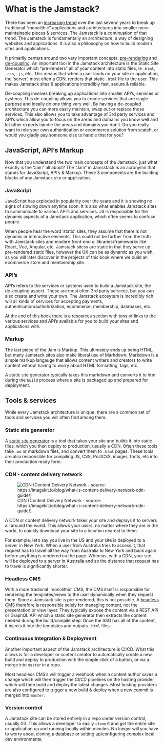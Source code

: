 # What is the Jamstack?

There has been an [increasing trend](https://almanac.httparchive.org/en/2020/jamstack) over the last several years to
break up traditional "monolithic" applications and architectures into smaller more maintainable pieces & services. The
Jamstack is a continuation of that trend.  The Jamstack is fundamentally an architecture, a way of designing websites
and applications. It is also a philosophy on how to build modern sites and applications.

It primarily centers around two very important concepts: [pre-rendering](https://jamstack.org/glossary/pre-render/) and
[de-coupling](https://jamstack.org/glossary/decoupling/). An important tool in the Jamstack architecture is the Static
Site Generator which "pre-renders" all of your content into static files, ie `.html`, `.css`, `.js`, etc. This means
that when a user lands on your site or application, the 'server', most often a CDN, renders that static `.html` file to
the user. This makes Jamstack sites & applications incredibly fast, secure & reliable.

De-coupling involves breaking up applications into smaller API's, services or systems. This de-coupling allows you to
create services that are single purpose and ideally do one thing very well. By having a de-coupled architecture you can
more easily maintain, swap out or replace those services. This also allows you to take advantage of 3rd party services
and API's which allow you to focus on the areas and domains you know well and let other experts handle the areas and
domains you don't. Do you really want to role your own authentication or ecommerce solution from scatch, or
would you gladly pay someone else to handle that for you?

## JavaScript, API's Markup

Now that you understand the two main concepts of the Jamstack, just what exactly is the "Jam" all about? The "Jam" in
Jamsstack is an acronymn that stands for JavaScript, API's & Markup. These 3 components are the building blocks of any
Jamstack site or application.

### JavaScript

JavaScript has exploded in popularity over the years and it is showing no signs of slowing down anytime soon. It is also
what enables Jamstack sites to communicate to various API's and services. JS is responsible for the dynamic aspects of a
Jamstack application, which often seems to confuse people.

When people hear the word 'static' sites, they assume that there is not dynamic or interactive elements. This could not
be further from the truth with Jamstack sites and modern front-end ui libraries/frameworks like React, Vue, Angular,
etc. Jamstack sitess are static in that they serve up pre-rendered static files, however the UX can be as dynamic as you
wish, as you will later discover in the projects of this book where we build an ecommerce store and membership site.

### API's

API's refers to the services or systems used to build a Jamstack site, the de-coupling aspect. These are most often 3rd
party services, but you can also create and write your own. The Jamstack ecosytem is incredibly rich will all kinds of
services for accepting payments, authentication/authohrization, ecommerce, membership, databases, etc.

At the end of this book there is a resources section with tons of links to the various services and API's available for
you to build your sites and applications with.

### Markup

The last piece of the Jam is Markup. This ultimately ends up being HTML, but many Jamstack sites also make liberal use
of Markdown. Markdown is a simple markup langauge that allows content writers and creators to write content without
having to worry about HTML formatting, tags, etc. 

A static site generator typically takes this markdown and converts it to html during the `build` process where a site is
packaged up and prepared for deployment.

## Tools & services

While every Jamstack architecture is unique, there are a common set of tools and services you will often find among them.

### Static site generator

A [static site generator](https://jamstack.org/generators/) is a tool that takes your site and builds it into static
files, which you then deploy to production, usually a CDN. Often these tools take `.md` or markdown files, and convert
them to `.html` pages. These tools are also responsible for compiling JS, CSS, PostCSS, images, fonts, etc into their
production ready form.

### CDN - content delivery network

![CDN (Content Delivery Network - source: https://imagekit.io/blog/what-is-content-delivery-network-cdn-guide/)](images/cdn.jpg)

A CDN or content delivery network takes your site and deploys it to servers all around the world. This allows your
users, no matter where they are in the world, to quickly download your site to a location nearest to them. 

For example, let's say you live in the US and your site is deployed to a server in New York. When a user from Australia
tries to access it, that request has to travel all the way from Australia to New York and back again before anything is
rendered on the page. Whereas, with a CDN, your site will be deployed to a server in Australia and so the distance that
request has to travel is significantly shorter.

### Headless CMS

With a more tradional 'monolithic' CMS, the CMS itself is responsible for rendering the templates/views to the user
dynamically when they request them. Since a Jamstack site is pre-rendered, this is not possible. A [headless
CMS](https://jamstack.org/headless-cms/) therefore is responsible solely for managing content, not the presentation or
view layer. They typically expose the content via a REST API or GraphQL API which a static site generator then extracts
the content needed during the build/compile step. Once the SSG has all of the content, it injects it into the templates
and outputs `.html` files.

### Continuous Integration & Deployment

Another important aspect of the Jamstack architecture is CI/CD. What this allows is for a developer or content creator
to automatically create a new build and deploy to production with the simple click of a button, or via a merge into
`master` in a repo.

Most headless CMS's will trigger a webhook when a content author saves a change which will then trigger the CI/CD
pipelines on the hosting provider which will then build and deploy the latest changes. Most hosting providers are also
configured to trigger a new build & deploy when a new commit is merged into `master`.

### Version control

A Jamstack site can be stored entirely in a repo under version control, usually Git. This allows a developer to easily
`clone` it and get the entire site or application up and running locally within minutes. No longer will you have to
worry about cloning a database or setting up/configuring complex local dev environments.